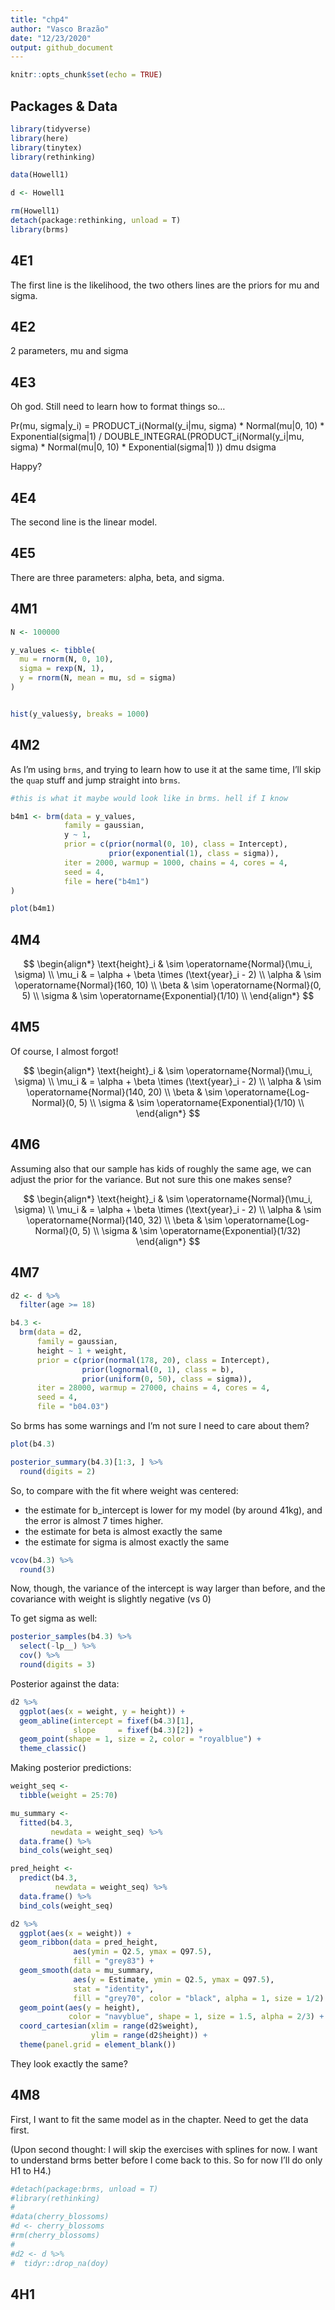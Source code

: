```yaml
---
title: "chp4"
author: "Vasco Brazão"
date: "12/23/2020"
output: github_document
---
```


```r
knitr::opts_chunk$set(echo = TRUE)
```

## Packages & Data
```r
library(tidyverse)
library(here)
library(tinytex)
library(rethinking)

data(Howell1)

d <- Howell1

rm(Howell1)
detach(package:rethinking, unload = T)
library(brms)
```

## 4E1

The first line is the likelihood, the two others lines are the priors for mu and sigma.

## 4E2

2 parameters, mu and sigma

## 4E3

Oh god. Still need to learn how to format things so...

Pr(mu, sigma|y_i) = PRODUCT_i(Normal(y_i|mu, sigma) * Normal(mu|0, 10) * Exponential(sigma|1) / DOUBLE_INTEGRAL(PRODUCT_i(Normal(y_i|mu, sigma) * Normal(mu|0, 10) * Exponential(sigma|1) )) dmu dsigma

Happy?

## 4E4

The second line is the linear model.

## 4E5

There are three parameters: alpha, beta, and sigma.

## 4M1

```r
N <- 100000

y_values <- tibble(
  mu = rnorm(N, 0, 10),
  sigma = rexp(N, 1),
  y = rnorm(N, mean = mu, sd = sigma)
)


hist(y_values$y, breaks = 1000)
```

## 4M2

As I'm using `brms`, and trying to learn how to use it at the same time, I'll skip the `quap` stuff and jump straight into `brms`.

```r
#this is what it maybe would look like in brms. hell if I know

b4m1 <- brm(data = y_values,
            family = gaussian,
            y ~ 1,
            prior = c(prior(normal(0, 10), class = Intercept),
                      prior(exponential(1), class = sigma)),
            iter = 2000, warmup = 1000, chains = 4, cores = 4,
            seed = 4,
            file = here("b4m1")
)
```

```r

plot(b4m1)

```

## 4M4

$$
\begin{align*}
\text{height}_i & \sim \operatorname{Normal}(\mu_i, \sigma) \\
\mu_i  & = \alpha + \beta \times (\text{year}_i - 2) \\
\alpha & \sim \operatorname{Normal}(160, 10) \\
\beta  & \sim \operatorname{Normal}(0, 5) \\
\sigma & \sim \operatorname{Exponential}(1/10) \\
\end{align*}
$$

## 4M5

Of course, I almost forgot!

$$
\begin{align*}
\text{height}_i & \sim \operatorname{Normal}(\mu_i, \sigma) \\
\mu_i  & = \alpha + \beta \times (\text{year}_i - 2) \\
\alpha & \sim \operatorname{Normal}(140, 20) \\
\beta  & \sim \operatorname{Log-Normal}(0, 5) \\
\sigma & \sim \operatorname{Exponential}(1/10) \\
\end{align*}
$$

## 4M6 

Assuming also that our sample has kids of roughly the same age, we can adjust the prior for the variance. But not sure this one makes sense?

$$
\begin{align*}
\text{height}_i & \sim \operatorname{Normal}(\mu_i, \sigma) \\
\mu_i  & = \alpha + \beta \times (\text{year}_i - 2) \\
\alpha & \sim \operatorname{Normal}(140, 32) \\
\beta  & \sim \operatorname{Log-Normal}(0, 5) \\
\sigma & \sim \operatorname{Exponential}(1/32)
\end{align*}
$$

## 4M7

```r
d2 <- d %>%
  filter(age >= 18)

b4.3 <- 
  brm(data = d2, 
      family = gaussian,
      height ~ 1 + weight,
      prior = c(prior(normal(178, 20), class = Intercept),
                prior(lognormal(0, 1), class = b),
                prior(uniform(0, 50), class = sigma)),
      iter = 28000, warmup = 27000, chains = 4, cores = 4,
      seed = 4,
      file = "b04.03")
```
So brms has some warnings and I'm not sure I need to care about them?

```r
plot(b4.3)
```
```r
posterior_summary(b4.3)[1:3, ] %>% 
  round(digits = 2)
```

So, to compare with the fit where weight was centered:

* the estimate for b_intercept is lower for my model (by around 41kg), and the error is almost 7 times higher.
* the estimate for beta is almost exactly the same
* the estimate for sigma is almost exactly the same

```r
vcov(b4.3) %>%
  round(3)
```
Now, though, the variance of the intercept is way larger than before, and the covariance with weight is slightly negative (vs 0)

To get sigma as well:

```r
posterior_samples(b4.3) %>%
  select(-lp__) %>%
  cov() %>%
  round(digits = 3)
```
Posterior against the data:
```r
d2 %>%
  ggplot(aes(x = weight, y = height)) +
  geom_abline(intercept = fixef(b4.3)[1], 
              slope     = fixef(b4.3)[2]) +
  geom_point(shape = 1, size = 2, color = "royalblue") +
  theme_classic()
```

Making posterior predictions:

```r
weight_seq <- 
  tibble(weight = 25:70)

mu_summary <-
  fitted(b4.3, 
         newdata = weight_seq) %>%
  data.frame() %>%
  bind_cols(weight_seq)

pred_height <-
  predict(b4.3,
          newdata = weight_seq) %>%
  data.frame() %>%
  bind_cols(weight_seq)

d2 %>%
  ggplot(aes(x = weight)) +
  geom_ribbon(data = pred_height, 
              aes(ymin = Q2.5, ymax = Q97.5),
              fill = "grey83") +
  geom_smooth(data = mu_summary,
              aes(y = Estimate, ymin = Q2.5, ymax = Q97.5),
              stat = "identity",
              fill = "grey70", color = "black", alpha = 1, size = 1/2) +
  geom_point(aes(y = height),
             color = "navyblue", shape = 1, size = 1.5, alpha = 2/3) +
  coord_cartesian(xlim = range(d2$weight),
                  ylim = range(d2$height)) +
  theme(panel.grid = element_blank())
```
They look exactly the same?

## 4M8
First, I want to fit the same model as in the chapter. Need to get the data first.

(Upon second thought: I will skip the exercises with splines for now. I want to understand brms better before I come back to this. So for now I'll do only H1 to H4.)

```r
#detach(package:brms, unload = T)
#library(rethinking)
#
#data(cherry_blossoms)
#d <- cherry_blossoms
#rm(cherry_blossoms)
#
#d2 <- d %>%
#  tidyr::drop_na(doy)
```

## 4H1
